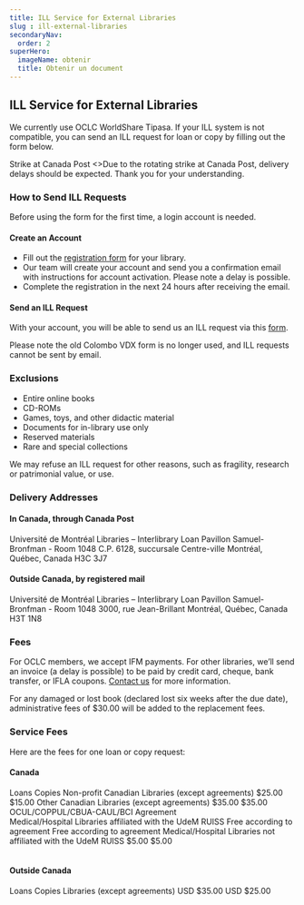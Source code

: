 ```yaml
---
title: ILL Service for External Libraries
slug : ill-external-libraries
secondaryNav:
  order: 2
superHero:
  imageName: obtenir
  title: Obtenir un document
---
```



## ILL Service for External Libraries

We currently use OCLC WorldShare Tipasa. If your ILL system is not compatible, you can send an ILL request for loan or copy by filling out the form below.

<Alert severity="warning">
  <AlertTitle>Strike at Canada Post</AlertTitle>
  <>Due to the rotating strike at Canada Post, delivery delays should be expected. Thank you for your understanding.</>
</Alert>

### How to Send ILL Requests

Before using the form for the first time, a login account is needed.

#### Create an Account

* Fill out the [registration form](https://pbuq.libwizard.com/f/Registration_ILL_services) for your library.
* Our team will create your account and send you a confirmation email with instructions for account activation. Please note a delay is possible.
* Complete the registration in the next 24 hours after receiving the email.

#### Send an ILL Request

With your account, you will be able to send us an ILL request via this [form](https://42113.account.worldcat.org/account/route/lending/workform).

Please note the old Colombo VDX form is no longer used, and ILL requests cannot be sent by email.

### Exclusions

* Entire online books
* CD-ROMs
* Games, toys, and other didactic material
* Documents for in-library use only
* Reserved materials
* Rare and special collections

We may refuse an ILL request for other reasons, such as fragility, research or patrimonial value, or use.

### Delivery Addresses

#### In Canada, through Canada Post

Université de Montréal Libraries – Interlibrary Loan
Pavillon Samuel-Bronfman - Room 1048
C.P. 6128, succursale Centre-ville
Montréal, Québec, Canada
H3C 3J7

#### Outside Canada, by registered mail
Université de Montréal Libraries – Interlibrary Loan
Pavillon Samuel-Bronfman - Room 1048
3000, rue Jean-Brillant
Montréal, Québec, Canada
H3T 1N8

### Fees

For OCLC members, we accept IFM payments. For other libraries, we’ll send an invoice (a delay is possible) to be paid by credit card, cheque, bank transfer, or IFLA coupons. [Contact us](mailto:peb@bib.umontreal.ca) for more information.

For any damaged or lost book (declared lost six weeks after the due date), administrative fees of $30.00 will be added to the replacement fees.

### Service Fees

Here are the fees for one loan or copy request:

#### Canada

<TableContainer component={Paper}>
      <Table sx={{ minWidth: 650 }} aria-label="interlibrary fees table">
        <TableHead>
          <TableRow>
            <TableCell></TableCell>
            <TableCell align="right">Loans</TableCell>
            <TableCell align="right">Copies</TableCell>
          </TableRow>
        </TableHead>
        <TableBody>
        <TableRow>
            <TableCell>Non-profit Canadian Libraries (except agreements)</TableCell>
            <TableCell align="right">$25.00</TableCell>
            <TableCell align="right">$15.00</TableCell>
          </TableRow>
          <TableRow>
            <TableCell>Other Canadian Libraries (except agreements)</TableCell>
            <TableCell align="right">$35.00</TableCell>
            <TableCell align="right">$35.00</TableCell>
          </TableRow>
          <TableRow>
            <TableCell>OCUL/COPPUL/CBUA-CAUL/BCI Agreement <br/>Medical/Hospital Libraries affiliated with the UdeM RUISS</TableCell>
            <TableCell align="right">Free according to agreement</TableCell>
            <TableCell align="right">Free according to agreement</TableCell>
          </TableRow>
          <TableRow>
            <TableCell>
              Medical/Hospital Libraries not affiliated with the UdeM RUISS
            </TableCell>
            <TableCell align="right">$5.00</TableCell>
            <TableCell align="right">$5.00</TableCell>
          </TableRow>
        </TableBody>
      </Table>
    </TableContainer>

#### Outside Canada

 <TableContainer component={Paper}>
      <Table sx={{ minWidth: 650 }} aria-label="additional fees table">
        <TableHead>
          <TableRow>
            <TableCell></TableCell>
            <TableCell align="right">Loans</TableCell>
            <TableCell align="right">Copies</TableCell>
          </TableRow>
        </TableHead>
        <TableBody>
          <TableRow>
            <TableCell>Libraries (except agreements)</TableCell>
            <TableCell align="right">USD $35.00</TableCell>
            <TableCell align="right">USD $25.00</TableCell>
          </TableRow>
        </TableBody>
      </Table>
    </TableContainer>